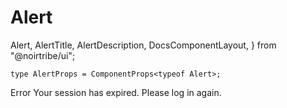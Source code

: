 # Alert

  Alert,
  AlertTitle,
  AlertDescription,
  DocsComponentLayout,
} from "@noirtribe/ui";

```tsx
type AlertProps = ComponentProps<typeof Alert>;
```

<div className="pb-24">
  <DocsComponentLayout
    propInfo={[
      {
        name: "className",
        type: "string",
        defaultValue: "undefined",
        description: "The CSS class name for styling the button.",
      },
    ]}
  >
    <Alert variant="destructive">
      <AlertCircle className="h-4 w-4" />
      <AlertTitle>Error</AlertTitle>
      <AlertDescription>
        Your session has expired. Please log in again.
      </AlertDescription>
    </Alert>
  </DocsComponentLayout>
</div>
